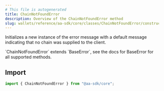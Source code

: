 ```yaml
---
# This file is autogenerated
title: ChainNotFoundError
description: Overview of the ChainNotFoundError method
slug: wallets/reference/aa-sdk/core/classes/ChainNotFoundError/constructor
---
```


Initializes a new instance of the error message with a default message indicating that no chain was supplied to the client.

<Note>
  `ChainNotFoundError` extends `BaseError`, see the docs for BaseError for all
  supported methods.
</Note>

## Import

```ts
import { ChainNotFoundError } from "@aa-sdk/core";
```
